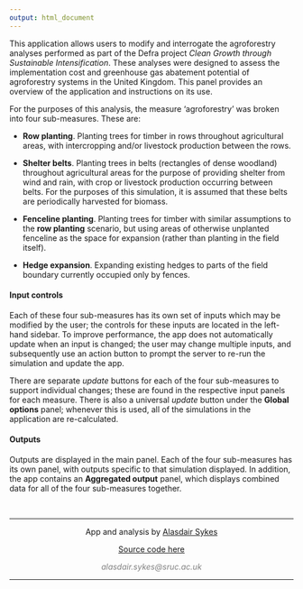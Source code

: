```yaml
---
output: html_document
---
```


This application allows users to modify and interrogate the agroforestry analyses performed as part of the Defra project *Clean Growth through Sustainable Intensification*. These analyses were designed to assess the implementation cost and greenhouse gas abatement potential of agroforestry systems in the United Kingdom. This panel provides an overview of the application and instructions on its use.

For the purposes of this analysis, the measure 'agroforestry' was broken into four sub-measures. These are:

* **Row planting**. Planting trees for timber in rows throughout agricultural areas, with intercropping and/or livestock production between the rows.

* **Shelter belts**. Planting trees in belts (rectangles of dense woodland) throughout agricultural areas for the purpose of providing shelter from wind and rain, with crop or livestock production occurring between belts. For the purposes of this simulation, it is assumed that these belts are periodically harvested for biomass.

* **Fenceline planting**. Planting trees for timber with similar assumptions to the **row planting** scenario, but using areas of otherwise unplanted fenceline as the space for expansion (rather than planting in the field itself).

* **Hedge expansion**. Expanding existing hedges to parts of the field boundary currently occupied only by fences.


#### Input controls 
Each of these four sub-measures has its own set of inputs which may be modified by the user; the controls for these inputs are located in the left-hand sidebar. To improve performance, the app does not automatically update when an input is changed; the user may change multiple inputs, and subsequently use an action button to prompt the server to re-run the simulation and update the app.

There are separate *update* buttons for each of the four sub-measures to support individual changes; these are found in the respective input panels for each measure. There is also a universal *update* button under the **Global options** panel; whenever this is used, all of the simulations in the application are re-calculated.

#### Outputs 
Outputs are displayed in the main panel. Each of the four sub-measures has its own panel, with outputs specific to that simulation displayed. In addition, the app contains an **Aggregated output** panel, which displays combined data for all of the four sub-measures together.

&nbsp;
<hr />
<p style="text-align: center;">App and analysis by <a href="http://www.alasdairsykes.me">Alasdair Sykes</a></p>
<p style="text-align: center;"> <a href="https://github.com/aj-sykes92/agroforestry-defra-prelim">Source code here</a></p>
<p style="text-align: center;"><span style="color: #808080;"><em>alasdair.sykes@sruc.ac.uk</em></span></p>

<!-- Add icon library -->
<link rel="stylesheet" href="https://cdnjs.cloudflare.com/ajax/libs/font-awesome/4.7.0/css/font-awesome.min.css">

<!-- Add font awesome icons -->
<p style="text-align: center;">
    <a href="https://twitter.com/alasdair_sykes" class="fa fa-twitter"></a>
    <a href="https://www.linkedin.com/in/alasdair-sykes-1b81435a/" class="fa fa-linkedin"></a>
    <a href="https://github.com/aj-sykes92/" class="fa fa-github"></a>
</p>
<hr />

&nbsp;
